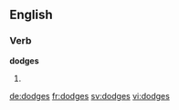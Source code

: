 ==English==

===Verb===
'''dodges'''

# {{third-person singular of|dodge}}

[[de:dodges]]
[[fr:dodges]]
[[sv:dodges]]
[[vi:dodges]]